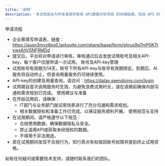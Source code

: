 ```yaml
---
title: '说明'
description: '本文档旨在为开发者提供使用 API数据分析项目 的详细指南。包括 API 的基本功能、使用方法、调用示例及返回数据说明等。'
---
```


申请流程
- 企业需填写申请表，链接：https://ausn3mvz6ps0.larksuite.com/share/base/form/shrus9q7mP0K7tywsAhVSNFRMDd
- 提交后，平台将对申请进行审核，审核通过后会发放试用账号及相关API-key，每个客户仅限申请一次试用。
账号及API-key管理
- 试用账号有效期为14天，账号下所有API-key与账号有效期绑定。到期后，AI服务将自动终止，但查询用量服务仍可继续使用。
- API-key的创建及用量查询，请访问：https://datav.seendoing.com/login
- 试用期自首次调用服务时生效。为避免浪费试用时长，请在调用前确保内部沟通和需求规划已完成。
使用建议与准备
- 在开始试用前，请确保：
  - IT部门与业务部门就试用场景进行了充分沟通和需求规划。
  - 相关数据授权和准备工作已完成，以保证服务顺利开展。
使用规范与支持
- 在试用期间，请严格遵守以下规范：
  - 合规使用数据，确保数据隐私与安全。
  - 禁止滥用API或获取未经授权的数据。
  - 不得用于非法用途。
- 若在试用期间发现不合规行为，知行奇点有权收回账号权限并提前终止试用资格。

如有任何疑问或需要技术支持，请随时联系我们的团队。




